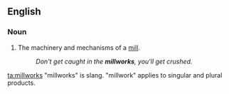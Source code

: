 ==English==

===Noun===
{{en-plural noun}}
# The machinery and mechanisms of a [[mill]].
#:''Don't get caught in the '''millworks''', you'll get crushed.''

[[ta:millworks]]
"millworks" is slang. "millwork" applies to singular and plural products.